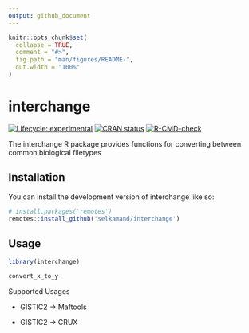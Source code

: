 ```yaml
---
output: github_document
---
```


<!-- README.md is generated from README.Rmd. Please edit that file -->

```r
knitr::opts_chunk$set(
  collapse = TRUE,
  comment = "#>",
  fig.path = "man/figures/README-",
  out.width = "100%"
)
```

# interchange

<!-- badges: start -->

[![Lifecycle: experimental](https://img.shields.io/badge/lifecycle-experimental-orange.svg)](https://lifecycle.r-lib.org/articles/stages.html#experimental) [![CRAN status](https://www.r-pkg.org/badges/version/interchange)](https://CRAN.R-project.org/package=interchange)
[![R-CMD-check](https://github.com/selkamand/interchange/actions/workflows/R-CMD-check.yaml/badge.svg)](https://github.com/selkamand/interchange/actions/workflows/R-CMD-check.yaml)
<!-- badges: end -->

The interchange R package provides functions for converting between common biological filetypes

## Installation

You can install the development version of interchange like so:

``` r
# install.packages('remotes')
remotes::install_github('selkamand/interchange')
```

## Usage

```r
library(interchange)

convert_x_to_y
```

Supported Usages

-   GISTIC2 -\> Maftools

-   GISTIC2 -\> CRUX

